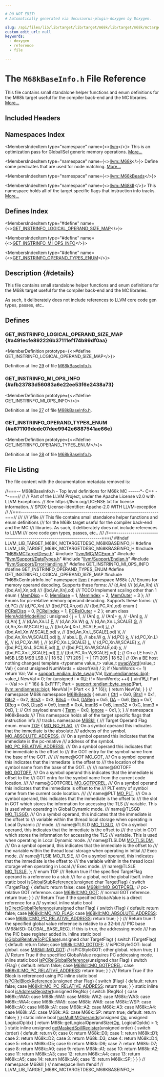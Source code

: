 ```yaml
---

# DO NOT EDIT!
# Automatically generated via docusaurus-plugin-doxygen by Doxygen.

slug: /api/files/lib/lib/target/lib/target/m68k/lib/target/m68k/mctargetdesc/m68kbaseinfo-h
custom_edit_url: null
keywords:
  - doxygen
  - reference
  - file

---
```





# The `M68kBaseInfo.h` File Reference

<DoxygenPage pluginConfig={pluginConfig}>

This file contains small standalone helper functions and enum definitions for the M68k target useful for the compiler back-end and the MC libraries. <a href="#details">More...</a>

## Included Headers

<IncludesList>
<IncludesListItem
  filePath="M68kMCTargetDesc.h"
  permalink="/docs/api/files/lib/lib/target/lib/target/m68k/lib/target/m68k/mctargetdesc/m68kmctargetdesc-h"
  isLocal="true" />
<IncludesListItem
  filePath="llvm/MC/MCExpr.h"
  permalink="/docs/api/files/include/include/llvm/include/llvm/mc/mcexpr-h"
  isLocal="true" />
<IncludesListItem
  filePath="llvm/Support/DataTypes.h"
  permalink="/docs/api/files/include/include/llvm/include/llvm/support/datatypes-h"
  isLocal="true" />
<IncludesListItem
  filePath="llvm/Support/Endian.h"
  permalink="/docs/api/files/include/include/llvm/include/llvm/support/endian-h"
  isLocal="true" />
<IncludesListItem
  filePath="llvm/Support/ErrorHandling.h"
  permalink="/docs/api/files/include/include/llvm/include/llvm/support/errorhandling-h"
  isLocal="true" />
<IncludesListItem
  filePath="M68kGenInstrInfo.inc"
  permalink=""
  isLocal="true" />
</IncludesList>

## Namespaces Index

<MembersIndex>

<MembersIndexItem
  type="namespace"
  name={<><a href="/docs/api/namespaces/llvm">llvm</a></>}>
This is an optimization pass for GlobalISel generic memory operations. <a href="/docs/api/namespaces/llvm/#details">More...</a>
</MembersIndexItem>

<MembersIndexItem
  type="namespace"
  name={<><a href="/docs/api/namespaces/llvm/m68k">llvm::M68k</a></>}>
Define some predicates that are used for node matching. <a href="/docs/api/namespaces/llvm/m68k/#details">More...</a>
</MembersIndexItem>

<MembersIndexItem
  type="namespace"
  name={<><a href="/docs/api/namespaces/llvm/m68kbeads">llvm::M68kBeads</a></>}>
</MembersIndexItem>

<MembersIndexItem
  type="namespace"
  name={<><a href="/docs/api/namespaces/llvm/m68kii">llvm::M68kII</a></>}>
This namespace holds all of the target specific flags that instruction info tracks. <a href="/docs/api/namespaces/llvm/m68kii/#details">More...</a>
</MembersIndexItem>

</MembersIndex>

## Defines Index

<MembersIndex>

<MembersIndexItem
  type="#define"
  name={<><a href="#a491ecfe892226b37111ef174b99df0aa">GET&#95;INSTRINFO&#95;LOGICAL&#95;OPERAND&#95;SIZE&#95;MAP</a></>}>
</MembersIndexItem>

<MembersIndexItem
  type="#define"
  name={<><a href="#afb23783d56083a6e22ee53f6e2438a73">GET&#95;INSTRINFO&#95;MI&#95;OPS&#95;INFO</a></>}>
</MembersIndexItem>

<MembersIndexItem
  type="#define"
  name={<><a href="#a671109dcdc07dee9942e6887541ae66e">GET&#95;INSTRINFO&#95;OPERAND&#95;TYPES&#95;ENUM</a></>}>
</MembersIndexItem>

</MembersIndex>

## Description {#details}

This file contains small standalone helper functions and enum definitions for the M68k target useful for the compiler back-end and the MC libraries.

As such, it deliberately does not include references to LLVM core code gen types, passes, etc..

<SectionDefinition>

## Defines

### GET&#95;INSTRINFO&#95;LOGICAL&#95;OPERAND&#95;SIZE&#95;MAP {#a491ecfe892226b37111ef174b99df0aa}

<MemberDefinition
  prototype={<>#define GET&#95;INSTRINFO&#95;LOGICAL&#95;OPERAND&#95;SIZE&#95;MAP</>}>

Definition at line <a href="#l00029">29</a> of file <a href="/docs/api/files/lib/lib/target/lib/target/m68k/lib/target/m68k/mctargetdesc/m68kbaseinfo-h">M68kBaseInfo.h</a>.
</MemberDefinition>

### GET&#95;INSTRINFO&#95;MI&#95;OPS&#95;INFO {#afb23783d56083a6e22ee53f6e2438a73}

<MemberDefinition
  prototype={<>#define GET&#95;INSTRINFO&#95;MI&#95;OPS&#95;INFO</>}>

Definition at line <a href="#l00027">27</a> of file <a href="/docs/api/files/lib/lib/target/lib/target/m68k/lib/target/m68k/mctargetdesc/m68kbaseinfo-h">M68kBaseInfo.h</a>.
</MemberDefinition>

### GET&#95;INSTRINFO&#95;OPERAND&#95;TYPES&#95;ENUM {#a671109dcdc07dee9942e6887541ae66e}

<MemberDefinition
  prototype={<>#define GET&#95;INSTRINFO&#95;OPERAND&#95;TYPES&#95;ENUM</>}>

Definition at line <a href="#l00028">28</a> of file <a href="/docs/api/files/lib/lib/target/lib/target/m68k/lib/target/m68k/mctargetdesc/m68kbaseinfo-h">M68kBaseInfo.h</a>.
</MemberDefinition>

</SectionDefinition>

## File Listing

The file content with the documentation metadata removed is:

<ProgramListing>

<Link id="l00001" /><CodeLine lineNumber="1"><Highlight kind="comment">//===-- M68kBaseInfo.h - Top level definitions for M68k MC ------&#42;- C++ -&#42;-===//</Highlight><Highlight kind="normal"></Highlight></CodeLine>
<Link id="l00002" /><CodeLine lineNumber="2"><Highlight kind="normal"></Highlight><Highlight kind="comment">//</Highlight><Highlight kind="normal"></Highlight></CodeLine>
<Link id="l00003" /><CodeLine lineNumber="3"><Highlight kind="normal"></Highlight><Highlight kind="comment">// Part of the LLVM Project, under the Apache License v2.0 with LLVM Exceptions.</Highlight><Highlight kind="normal"></Highlight></CodeLine>
<Link id="l00004" /><CodeLine lineNumber="4"><Highlight kind="normal"></Highlight><Highlight kind="comment">// See https://llvm.org/LICENSE.txt for license information.</Highlight><Highlight kind="normal"></Highlight></CodeLine>
<Link id="l00005" /><CodeLine lineNumber="5"><Highlight kind="normal"></Highlight><Highlight kind="comment">// SPDX-License-Identifier: Apache-2.0 WITH LLVM-exception</Highlight><Highlight kind="normal"></Highlight></CodeLine>
<Link id="l00006" /><CodeLine lineNumber="6"><Highlight kind="normal"></Highlight><Highlight kind="comment">//</Highlight><Highlight kind="normal"></Highlight></CodeLine>
<Link id="l00007" /><CodeLine lineNumber="7"><Highlight kind="normal"></Highlight><Highlight kind="comment">//===----------------------------------------------------------------------===//</Highlight><Highlight kind="comment"></Highlight></CodeLine>
<Link id="l00008" /><CodeLine lineNumber="8"><Highlight kind="comment">///</Highlight></CodeLine>
<Link id="l00009" /><CodeLine lineNumber="9"><Highlight kind="comment">/// \\file</Highlight></CodeLine>
<Link id="l00010" /><CodeLine lineNumber="10"><Highlight kind="comment">/// This file contains small standalone helper functions and enum definitions</Highlight></CodeLine>
<Link id="l00011" /><CodeLine lineNumber="11"><Highlight kind="comment">/// for the M68k target useful for the compiler back-end and the MC</Highlight></CodeLine>
<Link id="l00012" /><CodeLine lineNumber="12"><Highlight kind="comment">/// libraries.  As such, it deliberately does not include references to LLVM</Highlight></CodeLine>
<Link id="l00013" /><CodeLine lineNumber="13"><Highlight kind="comment">/// core code gen types, passes, etc..</Highlight></CodeLine>
<Link id="l00014" /><CodeLine lineNumber="14"><Highlight kind="comment">///</Highlight><Highlight kind="normal"></Highlight></CodeLine>
<Link id="l00015" /><CodeLine lineNumber="15"><Highlight kind="normal"></Highlight><Highlight kind="comment">//===----------------------------------------------------------------------===//</Highlight><Highlight kind="normal"></Highlight></CodeLine>
<Link id="l00016" /><CodeLine lineNumber="16"><Highlight kind="normal"></Highlight></CodeLine>
<Link id="l00017" /><CodeLine lineNumber="17"><Highlight kind="normal"></Highlight><Highlight kind="preprocessor">#ifndef LLVM&#95;LIB&#95;TARGET&#95;M68K&#95;MCTARGETDESC&#95;M68KBASEINFO&#95;H</Highlight><Highlight kind="normal"></Highlight></CodeLine>
<Link id="l00018" /><CodeLine lineNumber="18"><Highlight kind="normal"></Highlight><Highlight kind="preprocessor">#define LLVM&#95;LIB&#95;TARGET&#95;M68K&#95;MCTARGETDESC&#95;M68KBASEINFO&#95;H</Highlight><Highlight kind="normal"></Highlight></CodeLine>
<Link id="l00019" /><CodeLine lineNumber="19"><Highlight kind="normal"></Highlight></CodeLine>
<Link id="l00020" /><CodeLine lineNumber="20"><Highlight kind="normal"></Highlight><Highlight kind="preprocessor">#include &quot;<a href="/docs/api/files/lib/lib/target/lib/target/m68k/lib/target/m68k/mctargetdesc/m68kmctargetdesc-h">M68kMCTargetDesc.h</a>&quot;</Highlight><Highlight kind="normal"></Highlight></CodeLine>
<Link id="l00021" /><CodeLine lineNumber="21"><Highlight kind="normal"></Highlight></CodeLine>
<Link id="l00022" /><CodeLine lineNumber="22"><Highlight kind="normal"></Highlight><Highlight kind="preprocessor">#include &quot;<a href="/docs/api/files/include/include/llvm/include/llvm/mc/mcexpr-h">llvm/MC/MCExpr.h</a>&quot;</Highlight><Highlight kind="normal"></Highlight></CodeLine>
<Link id="l00023" /><CodeLine lineNumber="23"><Highlight kind="normal"></Highlight><Highlight kind="preprocessor">#include &quot;<a href="/docs/api/files/include/include/llvm/include/llvm/support/datatypes-h">llvm/Support/DataTypes.h</a>&quot;</Highlight><Highlight kind="normal"></Highlight></CodeLine>
<Link id="l00024" /><CodeLine lineNumber="24"><Highlight kind="normal"></Highlight><Highlight kind="preprocessor">#include &quot;<a href="/docs/api/files/include/include/llvm/include/llvm/support/endian-h">llvm/Support/Endian.h</a>&quot;</Highlight><Highlight kind="normal"></Highlight></CodeLine>
<Link id="l00025" /><CodeLine lineNumber="25"><Highlight kind="normal"></Highlight><Highlight kind="preprocessor">#include &quot;<a href="/docs/api/files/include/include/llvm/include/llvm/support/errorhandling-h">llvm/Support/ErrorHandling.h</a>&quot;</Highlight><Highlight kind="normal"></Highlight></CodeLine>
<Link id="l00026" /><CodeLine lineNumber="26"><Highlight kind="normal"></Highlight></CodeLine>
<Link id="l00027" /><CodeLine lineNumber="27" lineLink="#afb23783d56083a6e22ee53f6e2438a73"><Highlight kind="normal"></Highlight><Highlight kind="preprocessor">#define GET&#95;INSTRINFO&#95;MI&#95;OPS&#95;INFO</Highlight><Highlight kind="normal"></Highlight></CodeLine>
<Link id="l00028" /><CodeLine lineNumber="28" lineLink="#a671109dcdc07dee9942e6887541ae66e"><Highlight kind="normal"></Highlight><Highlight kind="preprocessor">#define GET&#95;INSTRINFO&#95;OPERAND&#95;TYPES&#95;ENUM</Highlight><Highlight kind="normal"></Highlight></CodeLine>
<Link id="l00029" /><CodeLine lineNumber="29" lineLink="#a491ecfe892226b37111ef174b99df0aa"><Highlight kind="normal"></Highlight><Highlight kind="preprocessor">#define GET&#95;INSTRINFO&#95;LOGICAL&#95;OPERAND&#95;SIZE&#95;MAP</Highlight><Highlight kind="normal"></Highlight></CodeLine>
<Link id="l00030" /><CodeLine lineNumber="30"><Highlight kind="normal"></Highlight><Highlight kind="preprocessor">#include &quot;M68kGenInstrInfo.inc&quot;</Highlight><Highlight kind="normal"></Highlight></CodeLine>
<Link id="l00031" /><CodeLine lineNumber="31"><Highlight kind="normal"></Highlight></CodeLine>
<Link id="l00032" /><CodeLine lineNumber="32"><Highlight kind="normal"></Highlight><Highlight kind="keyword">namespace </Highlight><Highlight kind="normal"><a href="/docs/api/namespaces/llvm">llvm</a> &#123;</Highlight></CodeLine>
<Link id="l00033" /><CodeLine lineNumber="33"><Highlight kind="normal"></Highlight></CodeLine>
<Link id="l00034" /><CodeLine lineNumber="34"><Highlight kind="normal"></Highlight><Highlight kind="keyword">namespace </Highlight><Highlight kind="normal">M68k &#123;</Highlight></CodeLine>
<Link id="l00035" /><CodeLine lineNumber="35"><Highlight kind="normal"></Highlight><Highlight kind="comment"></Highlight></CodeLine>
<Link id="l00036" /><CodeLine lineNumber="36"><Highlight kind="comment">/// Enums for memory operand decoding. Supports these forms:</Highlight></CodeLine>
<Link id="l00037" /><CodeLine lineNumber="37"><Highlight kind="comment">/// (d,An)</Highlight></CodeLine>
<Link id="l00038" /><CodeLine lineNumber="38"><Highlight kind="comment">/// (d,An,Xn)</Highlight></CodeLine>
<Link id="l00039" /><CodeLine lineNumber="39"><Highlight kind="comment">/// (&#91;bd,An&#93;,Xn,od)</Highlight></CodeLine>
<Link id="l00040" /><CodeLine lineNumber="40"><Highlight kind="comment">/// (&#91;bd,An,Xn&#93;,od)</Highlight></CodeLine>
<Link id="l00041" /><CodeLine lineNumber="41"><Highlight kind="comment">/// TODO Implement scaling other than 1</Highlight><Highlight kind="normal"></Highlight></CodeLine>
<Link id="l00042" /><CodeLine lineNumber="42" lineLink="/docs/api/namespaces/llvm/m68k/#a933a536b74f1c683af9f84c569a2e3fca3e55dd799da63f32bf9732dbd86efc43"><Highlight kind="normal"></Highlight><Highlight kind="keyword">enum</Highlight><Highlight kind="normal"> &#123; <a href="/docs/api/namespaces/llvm/m68k/#a933a536b74f1c683af9f84c569a2e3fcac4f6de6ded1c2d772d1235a33c9e4c3b">MemDisp</a> = 0, <a href="/docs/api/namespaces/llvm/m68k/#a933a536b74f1c683af9f84c569a2e3fca3e55dd799da63f32bf9732dbd86efc43">MemBase</a> = 1, <a href="/docs/api/namespaces/llvm/m68k/#a933a536b74f1c683af9f84c569a2e3fca89e86d272e21382d1d2112c60068ad77">MemIndex</a> = 2, <a href="/docs/api/namespaces/llvm/m68k/#a933a536b74f1c683af9f84c569a2e3fcaeef8674ed144759b86a1cf39284e7c28">MemOuter</a> = 3 &#125;;</Highlight></CodeLine>
<Link id="l00043" /><CodeLine lineNumber="43"><Highlight kind="normal"></Highlight><Highlight kind="comment"></Highlight></CodeLine>
<Link id="l00044" /><CodeLine lineNumber="44"><Highlight kind="comment">/// Enums for pc-relative memory operand decoding. Supports these forms:</Highlight></CodeLine>
<Link id="l00045" /><CodeLine lineNumber="45"><Highlight kind="comment">/// (d,PC)</Highlight></CodeLine>
<Link id="l00046" /><CodeLine lineNumber="46"><Highlight kind="comment">/// (d,PC,Xn)</Highlight></CodeLine>
<Link id="l00047" /><CodeLine lineNumber="47"><Highlight kind="comment">/// (&#91;bd,PC&#93;,Xn,od)</Highlight></CodeLine>
<Link id="l00048" /><CodeLine lineNumber="48"><Highlight kind="comment">/// (&#91;bd,PC,Xn&#93;,od)</Highlight><Highlight kind="normal"></Highlight></CodeLine>
<Link id="l00049" /><CodeLine lineNumber="49" lineLink="/docs/api/namespaces/llvm/m68k/#a1c69b08ffa2f216dff7d46a5a38096c8ab6d97de57d8c9b7d91a28a7339da4044"><Highlight kind="normal"></Highlight><Highlight kind="keyword">enum</Highlight><Highlight kind="normal"> &#123; <a href="/docs/api/namespaces/llvm/m68k/#a1c69b08ffa2f216dff7d46a5a38096c8ab6d97de57d8c9b7d91a28a7339da4044">PCRelDisp</a> = 0, <a href="/docs/api/namespaces/llvm/m68k/#a1c69b08ffa2f216dff7d46a5a38096c8a803ed9fcd752b973d50b7187b2991149">PCRelIndex</a> = 1, <a href="/docs/api/namespaces/llvm/m68k/#a1c69b08ffa2f216dff7d46a5a38096c8ae21e202d891e60166635bbed263de9bc">PCRelOuter</a> = 2 &#125;;</Highlight></CodeLine>
<Link id="l00050" /><CodeLine lineNumber="50"><Highlight kind="normal"></Highlight></CodeLine>
<Link id="l00051" /><CodeLine lineNumber="51" lineLink="/docs/api/namespaces/llvm/m68k/#ab3a288f2953d8eca3e363959fc2cf38e"><Highlight kind="normal"></Highlight><Highlight kind="keyword">enum class</Highlight><Highlight kind="normal"> <a href="/docs/api/namespaces/llvm/m68k/#ab3a288f2953d8eca3e363959fc2cf38e">MemAddrModeKind</a> : </Highlight><Highlight kind="keywordtype">unsigned</Highlight><Highlight kind="normal"> &#123;</Highlight></CodeLine>
<Link id="l00052" /><CodeLine lineNumber="52" lineLink="/docs/api/namespaces/llvm/m68k/#ab3a288f2953d8eca3e363959fc2cf38ea363b122c528f54df4a0446b6bab05515"><Highlight kind="normal">  <a href="/docs/api/namespaces/llvm/m68k/#ab3a288f2953d8eca3e363959fc2cf38ea363b122c528f54df4a0446b6bab05515">j</a> = 1, </Highlight><Highlight kind="comment">// (An)</Highlight><Highlight kind="normal"></Highlight></CodeLine>
<Link id="l00053" /><CodeLine lineNumber="53" lineLink="/docs/api/namespaces/llvm/m68k/#ab3a288f2953d8eca3e363959fc2cf38ead95679752134a2d9eb61dbd7b91c4bcc"><Highlight kind="normal">  <a href="/docs/api/namespaces/llvm/m68k/#ab3a288f2953d8eca3e363959fc2cf38ead95679752134a2d9eb61dbd7b91c4bcc">o</a>,     </Highlight><Highlight kind="comment">// (An)+</Highlight><Highlight kind="normal"></Highlight></CodeLine>
<Link id="l00054" /><CodeLine lineNumber="54" lineLink="/docs/api/namespaces/llvm/m68k/#ab3a288f2953d8eca3e363959fc2cf38eae1671797c52e15f763380b45e841ec32"><Highlight kind="normal">  <a href="/docs/api/namespaces/llvm/m68k/#ab3a288f2953d8eca3e363959fc2cf38eae1671797c52e15f763380b45e841ec32">e</a>,     </Highlight><Highlight kind="comment">// -(An)</Highlight><Highlight kind="normal"></Highlight></CodeLine>
<Link id="l00055" /><CodeLine lineNumber="55" lineLink="/docs/api/namespaces/llvm/m68k/#ab3a288f2953d8eca3e363959fc2cf38ea83878c91171338902e0fe0fb97a8c47a"><Highlight kind="normal">  <a href="/docs/api/namespaces/llvm/m68k/#ab3a288f2953d8eca3e363959fc2cf38ea83878c91171338902e0fe0fb97a8c47a">p</a>,     </Highlight><Highlight kind="comment">// (d,An)</Highlight><Highlight kind="normal"></Highlight></CodeLine>
<Link id="l00056" /><CodeLine lineNumber="56" lineLink="/docs/api/namespaces/llvm/m68k/#ab3a288f2953d8eca3e363959fc2cf38ea8fa14cdd754f91cc6554c9e71929cce7"><Highlight kind="normal">  <a href="/docs/api/namespaces/llvm/m68k/#ab3a288f2953d8eca3e363959fc2cf38ea8fa14cdd754f91cc6554c9e71929cce7">f</a>,     </Highlight><Highlight kind="comment">// (d,An,Xn.L)</Highlight><Highlight kind="normal"></Highlight></CodeLine>
<Link id="l00057" /><CodeLine lineNumber="57" lineLink="/docs/api/namespaces/llvm/m68k/#ab3a288f2953d8eca3e363959fc2cf38ea800618943025315f869e4e1f09471012"><Highlight kind="normal">  <a href="/docs/api/namespaces/llvm/m68k/#ab3a288f2953d8eca3e363959fc2cf38ea800618943025315f869e4e1f09471012">F</a>,     </Highlight><Highlight kind="comment">// (d,An,Xn.W)</Highlight><Highlight kind="normal"></Highlight></CodeLine>
<Link id="l00058" /><CodeLine lineNumber="58" lineLink="/docs/api/namespaces/llvm/m68k/#ab3a288f2953d8eca3e363959fc2cf38eab2f5ff47436671b6e533d8dc3614845d"><Highlight kind="normal">  <a href="/docs/api/namespaces/llvm/m68k/#ab3a288f2953d8eca3e363959fc2cf38eab2f5ff47436671b6e533d8dc3614845d">g</a>,     </Highlight><Highlight kind="comment">// (d,An,Xn.L,SCALE)</Highlight><Highlight kind="normal"></Highlight></CodeLine>
<Link id="l00059" /><CodeLine lineNumber="59" lineLink="/docs/api/namespaces/llvm/m68k/#ab3a288f2953d8eca3e363959fc2cf38eadfcf28d0734569a6a693bc8194de62bf"><Highlight kind="normal">  <a href="/docs/api/namespaces/llvm/m68k/#ab3a288f2953d8eca3e363959fc2cf38eadfcf28d0734569a6a693bc8194de62bf">G</a>,     </Highlight><Highlight kind="comment">// (d,An,Xn.W,SCALE)</Highlight><Highlight kind="normal"></Highlight></CodeLine>
<Link id="l00060" /><CodeLine lineNumber="60" lineLink="/docs/api/namespaces/llvm/m68k/#ab3a288f2953d8eca3e363959fc2cf38ea7b774effe4a349c6dd82ad4f4f21d34c"><Highlight kind="normal">  <a href="/docs/api/namespaces/llvm/m68k/#ab3a288f2953d8eca3e363959fc2cf38ea7b774effe4a349c6dd82ad4f4f21d34c">u</a>,     </Highlight><Highlight kind="comment">// (&#91;bd,An&#93;,Xn.L,SCALE,od)</Highlight><Highlight kind="normal"></Highlight></CodeLine>
<Link id="l00061" /><CodeLine lineNumber="61" lineLink="/docs/api/namespaces/llvm/m68k/#ab3a288f2953d8eca3e363959fc2cf38ea4c614360da93c0a041b22e537de151eb"><Highlight kind="normal">  <a href="/docs/api/namespaces/llvm/m68k/#ab3a288f2953d8eca3e363959fc2cf38ea4c614360da93c0a041b22e537de151eb">U</a>,     </Highlight><Highlight kind="comment">// (&#91;bd,An&#93;,Xn.W,SCALE,od)</Highlight><Highlight kind="normal"></Highlight></CodeLine>
<Link id="l00062" /><CodeLine lineNumber="62" lineLink="/docs/api/namespaces/llvm/m68k/#ab3a288f2953d8eca3e363959fc2cf38ea9e3669d19b675bd57058fd4664205d2a"><Highlight kind="normal">  <a href="/docs/api/namespaces/llvm/m68k/#ab3a288f2953d8eca3e363959fc2cf38ea9e3669d19b675bd57058fd4664205d2a">v</a>,     </Highlight><Highlight kind="comment">// (&#91;bd,An,Xn.L,SCALE&#93;,od)</Highlight><Highlight kind="normal"></Highlight></CodeLine>
<Link id="l00063" /><CodeLine lineNumber="63" lineLink="/docs/api/namespaces/llvm/m68k/#ab3a288f2953d8eca3e363959fc2cf38ea5206560a306a2e085a437fd258eb57ce"><Highlight kind="normal">  <a href="/docs/api/namespaces/llvm/m68k/#ab3a288f2953d8eca3e363959fc2cf38ea5206560a306a2e085a437fd258eb57ce">V</a>,     </Highlight><Highlight kind="comment">// (&#91;bd,An,Xn.W,SCALE&#93;,od)</Highlight><Highlight kind="normal"></Highlight></CodeLine>
<Link id="l00064" /><CodeLine lineNumber="64" lineLink="/docs/api/namespaces/llvm/m68k/#ab3a288f2953d8eca3e363959fc2cf38ea92eb5ffee6ae2fec3ad71c777531578f"><Highlight kind="normal">  <a href="/docs/api/namespaces/llvm/m68k/#ab3a288f2953d8eca3e363959fc2cf38ea92eb5ffee6ae2fec3ad71c777531578f">b</a>,     </Highlight><Highlight kind="comment">// abs.L</Highlight><Highlight kind="normal"></Highlight></CodeLine>
<Link id="l00065" /><CodeLine lineNumber="65" lineLink="/docs/api/namespaces/llvm/m68k/#ab3a288f2953d8eca3e363959fc2cf38ea9d5ed678fe57bcca610140957afab571"><Highlight kind="normal">  <a href="/docs/api/namespaces/llvm/m68k/#ab3a288f2953d8eca3e363959fc2cf38ea9d5ed678fe57bcca610140957afab571">B</a>,     </Highlight><Highlight kind="comment">// abs.W</Highlight><Highlight kind="normal"></Highlight></CodeLine>
<Link id="l00066" /><CodeLine lineNumber="66" lineLink="/docs/api/namespaces/llvm/m68k/#ab3a288f2953d8eca3e363959fc2cf38ea7694f4a66316e53c8cdd9d9954bd611d"><Highlight kind="normal">  <a href="/docs/api/namespaces/llvm/m68k/#ab3a288f2953d8eca3e363959fc2cf38ea7694f4a66316e53c8cdd9d9954bd611d">q</a>,     </Highlight><Highlight kind="comment">// (d,PC)</Highlight><Highlight kind="normal"></Highlight></CodeLine>
<Link id="l00067" /><CodeLine lineNumber="67" lineLink="/docs/api/namespaces/llvm/m68k/#ab3a288f2953d8eca3e363959fc2cf38ea8ce4b16b22b58894aa86c421e8759df3"><Highlight kind="normal">  <a href="/docs/api/namespaces/llvm/m68k/#ab3a288f2953d8eca3e363959fc2cf38ea8ce4b16b22b58894aa86c421e8759df3">k</a>,     </Highlight><Highlight kind="comment">// (d,PC,Xn.L)</Highlight><Highlight kind="normal"></Highlight></CodeLine>
<Link id="l00068" /><CodeLine lineNumber="68" lineLink="/docs/api/namespaces/llvm/m68k/#ab3a288f2953d8eca3e363959fc2cf38eaa5f3c6a11b03839d46af9fb43c97c188"><Highlight kind="normal">  <a href="/docs/api/namespaces/llvm/m68k/#ab3a288f2953d8eca3e363959fc2cf38eaa5f3c6a11b03839d46af9fb43c97c188">K</a>,     </Highlight><Highlight kind="comment">// (d,PC,Xn.W)</Highlight><Highlight kind="normal"></Highlight></CodeLine>
<Link id="l00069" /><CodeLine lineNumber="69" lineLink="/docs/api/namespaces/llvm/m68k/#ab3a288f2953d8eca3e363959fc2cf38ea2db95e8e1a9267b7a1188556b2013b33"><Highlight kind="normal">  <a href="/docs/api/namespaces/llvm/m68k/#ab3a288f2953d8eca3e363959fc2cf38ea2db95e8e1a9267b7a1188556b2013b33">l</a>,     </Highlight><Highlight kind="comment">// (d,PC,Xn.L,SCALE)</Highlight><Highlight kind="normal"></Highlight></CodeLine>
<Link id="l00070" /><CodeLine lineNumber="70" lineLink="/docs/api/namespaces/llvm/m68k/#ab3a288f2953d8eca3e363959fc2cf38ead20caec3b48a1eef164cb4ca81ba2587"><Highlight kind="normal">  <a href="/docs/api/namespaces/llvm/m68k/#ab3a288f2953d8eca3e363959fc2cf38ead20caec3b48a1eef164cb4ca81ba2587">L</a>,     </Highlight><Highlight kind="comment">// (d,PC,Xn.W,SCALE)</Highlight><Highlight kind="normal"></Highlight></CodeLine>
<Link id="l00071" /><CodeLine lineNumber="71" lineLink="/docs/api/namespaces/llvm/m68k/#ab3a288f2953d8eca3e363959fc2cf38ea9dd4e461268c8034f5c8564e155c67a6"><Highlight kind="normal">  <a href="/docs/api/namespaces/llvm/m68k/#ab3a288f2953d8eca3e363959fc2cf38ea9dd4e461268c8034f5c8564e155c67a6">x</a>,     </Highlight><Highlight kind="comment">// (&#91;bd,PC&#93;,Xn.L,SCALE,od)</Highlight><Highlight kind="normal"></Highlight></CodeLine>
<Link id="l00072" /><CodeLine lineNumber="72" lineLink="/docs/api/namespaces/llvm/m68k/#ab3a288f2953d8eca3e363959fc2cf38ea02129bb861061d1a052c592e2dc6b383"><Highlight kind="normal">  <a href="/docs/api/namespaces/llvm/m68k/#ab3a288f2953d8eca3e363959fc2cf38ea02129bb861061d1a052c592e2dc6b383">X</a>,     </Highlight><Highlight kind="comment">// (&#91;bd,PC&#93;,Xn.W,SCALE,od)</Highlight><Highlight kind="normal"></Highlight></CodeLine>
<Link id="l00073" /><CodeLine lineNumber="73" lineLink="/docs/api/namespaces/llvm/m68k/#ab3a288f2953d8eca3e363959fc2cf38ea415290769594460e2e485922904f345d"><Highlight kind="normal">  <a href="/docs/api/namespaces/llvm/m68k/#ab3a288f2953d8eca3e363959fc2cf38ea415290769594460e2e485922904f345d">y</a>,     </Highlight><Highlight kind="comment">// (&#91;bd,PC,Xn.L,SCALE&#93;,od)</Highlight><Highlight kind="normal"></Highlight></CodeLine>
<Link id="l00074" /><CodeLine lineNumber="74" lineLink="/docs/api/namespaces/llvm/m68k/#ab3a288f2953d8eca3e363959fc2cf38ea57cec4137b614c87cb4e24a3d003a3e0"><Highlight kind="normal">  <a href="/docs/api/namespaces/llvm/m68k/#ab3a288f2953d8eca3e363959fc2cf38ea57cec4137b614c87cb4e24a3d003a3e0">Y</a>      </Highlight><Highlight kind="comment">// (&#91;bd,PC,Xn.W,SCALE&#93;,od)</Highlight><Highlight kind="normal"></Highlight></CodeLine>
<Link id="l00075" /><CodeLine lineNumber="75"><Highlight kind="normal">&#125;;</Highlight></CodeLine>
<Link id="l00076" /><CodeLine lineNumber="76"><Highlight kind="normal"></Highlight></CodeLine>
<Link id="l00077" /><CodeLine lineNumber="77"><Highlight kind="normal"></Highlight><Highlight kind="comment">// On a LE host:</Highlight><Highlight kind="normal"></Highlight></CodeLine>
<Link id="l00078" /><CodeLine lineNumber="78"><Highlight kind="normal"></Highlight><Highlight kind="comment">// MSB                   LSB    MSB                   LSB</Highlight><Highlight kind="normal"></Highlight></CodeLine>
<Link id="l00079" /><CodeLine lineNumber="79"><Highlight kind="normal"></Highlight><Highlight kind="comment">// | 18 52 | 171 205 | -&gt; | 171 205 | 18 52 |</Highlight><Highlight kind="normal"></Highlight></CodeLine>
<Link id="l00080" /><CodeLine lineNumber="80"><Highlight kind="normal"></Highlight><Highlight kind="comment">// (On a BE host nothing changes)</Highlight><Highlight kind="normal"></Highlight></CodeLine>
<Link id="l00081" /><CodeLine lineNumber="81" lineLink="/docs/api/namespaces/llvm/m68k/#aa0afd3ff35e9b67d4c567f6ec5ba2a3e"><Highlight kind="normal"></Highlight><Highlight kind="keyword">template</Highlight><Highlight kind="normal"> &lt;</Highlight><Highlight kind="keyword">typename</Highlight><Highlight kind="normal"> value&#95;t&gt; value&#95;t <a href="/docs/api/namespaces/llvm/m68k/#aa0afd3ff35e9b67d4c567f6ec5ba2a3e">swapWord</a>(value&#95;t Val) &#123;</Highlight></CodeLine>
<Link id="l00082" /><CodeLine lineNumber="82"><Highlight kind="normal">  </Highlight><Highlight kind="keyword">const</Highlight><Highlight kind="normal"> </Highlight><Highlight kind="keywordtype">unsigned</Highlight><Highlight kind="normal"> NumWords = </Highlight><Highlight kind="keyword">sizeof</Highlight><Highlight kind="normal">(Val) / 2;</Highlight></CodeLine>
<Link id="l00083" /><CodeLine lineNumber="83"><Highlight kind="normal">  </Highlight><Highlight kind="keywordflow">if</Highlight><Highlight kind="normal"> (NumWords &lt;= 1)</Highlight></CodeLine>
<Link id="l00084" /><CodeLine lineNumber="84"><Highlight kind="normal">    </Highlight><Highlight kind="keywordflow">return</Highlight><Highlight kind="normal"> Val;</Highlight></CodeLine>
<Link id="l00085" /><CodeLine lineNumber="85"><Highlight kind="normal">  Val = <a href="/docs/api/namespaces/llvm/support/endian/#a108ca68c609b3e8c00918a68d26905fa">support::endian::byte&#95;swap</a>(Val, <a href="/docs/api/namespaces/llvm/#ae1e26e57357947b25e392fd18ab000dbad861877da56b8b4ceb35c8cbfdf65bb4">llvm::endianness::big</a>);</Highlight></CodeLine>
<Link id="l00086" /><CodeLine lineNumber="86"><Highlight kind="normal">  value&#95;t NewVal = 0;</Highlight></CodeLine>
<Link id="l00087" /><CodeLine lineNumber="87"><Highlight kind="normal">  </Highlight><Highlight kind="keywordflow">for</Highlight><Highlight kind="normal"> (</Highlight><Highlight kind="keywordtype">unsigned</Highlight><Highlight kind="normal"> i = 0<a href="/docs/api/namespaces/llvm/m68k/#ab3a288f2953d8eca3e363959fc2cf38ea4c614360da93c0a041b22e537de151eb">U</a>; i != NumWords; ++i) &#123;</Highlight></CodeLine>
<Link id="l00088" /><CodeLine lineNumber="88"><Highlight kind="normal">    uint16&#95;t Part = (Val &gt;&gt; (i &#42; 16)) &amp; 0xFFFF;</Highlight></CodeLine>
<Link id="l00089" /><CodeLine lineNumber="89"><Highlight kind="normal">    Part = <a href="/docs/api/namespaces/llvm/support/endian/#a108ca68c609b3e8c00918a68d26905fa">support::endian::byte&#95;swap</a>(Part, <a href="/docs/api/namespaces/llvm/#ae1e26e57357947b25e392fd18ab000dbad861877da56b8b4ceb35c8cbfdf65bb4">llvm::endianness::big</a>);</Highlight></CodeLine>
<Link id="l00090" /><CodeLine lineNumber="90"><Highlight kind="normal">    NewVal |= (Part &lt;&lt; (i &#42; 16));</Highlight></CodeLine>
<Link id="l00091" /><CodeLine lineNumber="91"><Highlight kind="normal">  &#125;</Highlight></CodeLine>
<Link id="l00092" /><CodeLine lineNumber="92"><Highlight kind="normal">  </Highlight><Highlight kind="keywordflow">return</Highlight><Highlight kind="normal"> NewVal;</Highlight></CodeLine>
<Link id="l00093" /><CodeLine lineNumber="93"><Highlight kind="normal">&#125;</Highlight></CodeLine>
<Link id="l00094" /><CodeLine lineNumber="94"><Highlight kind="normal">&#125; </Highlight><Highlight kind="comment">// namespace M68k</Highlight><Highlight kind="normal"></Highlight></CodeLine>
<Link id="l00095" /><CodeLine lineNumber="95"><Highlight kind="normal"></Highlight></CodeLine>
<Link id="l00096" /><CodeLine lineNumber="96" lineLink="/docs/api/namespaces/llvm/m68kbeads"><Highlight kind="normal"></Highlight><Highlight kind="keyword">namespace </Highlight><Highlight kind="normal"><a href="/docs/api/namespaces/llvm/m68kbeads">M68kBeads</a> &#123;</Highlight></CodeLine>
<Link id="l00097" /><CodeLine lineNumber="97"><Highlight kind="normal"></Highlight><Highlight kind="keyword">enum</Highlight><Highlight kind="normal"> &#123;</Highlight></CodeLine>
<Link id="l00098" /><CodeLine lineNumber="98" lineLink="/docs/api/namespaces/llvm/m68kbeads/#aeb3c64db33b1c869723ef3f5d9b38682ac3bdf43304fadd938348434c47806b2d"><Highlight kind="normal">  <a href="/docs/api/namespaces/llvm/m68kbeads/#aeb3c64db33b1c869723ef3f5d9b38682ac3bdf43304fadd938348434c47806b2d">Ctrl</a> = 0x0,</Highlight></CodeLine>
<Link id="l00099" /><CodeLine lineNumber="99" lineLink="/docs/api/namespaces/llvm/m68kbeads/#aeb3c64db33b1c869723ef3f5d9b38682aa73293dd48a7407b35e8ae542350af63"><Highlight kind="normal">  <a href="/docs/api/namespaces/llvm/m68kbeads/#aeb3c64db33b1c869723ef3f5d9b38682aa73293dd48a7407b35e8ae542350af63">Bits1</a> = 0x1,</Highlight></CodeLine>
<Link id="l00100" /><CodeLine lineNumber="100" lineLink="/docs/api/namespaces/llvm/m68kbeads/#aeb3c64db33b1c869723ef3f5d9b38682ae3570d370c2981e6dbb95c43135f2112"><Highlight kind="normal">  <a href="/docs/api/namespaces/llvm/m68kbeads/#aeb3c64db33b1c869723ef3f5d9b38682ae3570d370c2981e6dbb95c43135f2112">Bits2</a> = 0x2,</Highlight></CodeLine>
<Link id="l00101" /><CodeLine lineNumber="101" lineLink="/docs/api/namespaces/llvm/m68kbeads/#aeb3c64db33b1c869723ef3f5d9b38682acc5b318780404364bceed964de521bfc"><Highlight kind="normal">  <a href="/docs/api/namespaces/llvm/m68kbeads/#aeb3c64db33b1c869723ef3f5d9b38682acc5b318780404364bceed964de521bfc">Bits3</a> = 0x3,</Highlight></CodeLine>
<Link id="l00102" /><CodeLine lineNumber="102" lineLink="/docs/api/namespaces/llvm/m68kbeads/#aeb3c64db33b1c869723ef3f5d9b38682a33feaf0aebd99f9f83ab0caa04c103af"><Highlight kind="normal">  <a href="/docs/api/namespaces/llvm/m68kbeads/#aeb3c64db33b1c869723ef3f5d9b38682a33feaf0aebd99f9f83ab0caa04c103af">Bits4</a> = 0x4,</Highlight></CodeLine>
<Link id="l00103" /><CodeLine lineNumber="103" lineLink="/docs/api/namespaces/llvm/m68kbeads/#aeb3c64db33b1c869723ef3f5d9b38682a73aab2bfd28e92230937f114066917cf"><Highlight kind="normal">  <a href="/docs/api/namespaces/llvm/m68kbeads/#aeb3c64db33b1c869723ef3f5d9b38682a73aab2bfd28e92230937f114066917cf">DAReg</a> = 0x5,</Highlight></CodeLine>
<Link id="l00104" /><CodeLine lineNumber="104" lineLink="/docs/api/namespaces/llvm/m68kbeads/#aeb3c64db33b1c869723ef3f5d9b38682aa98d0c355559e96d77f0eb2adb883db9"><Highlight kind="normal">  <a href="/docs/api/namespaces/llvm/m68kbeads/#aeb3c64db33b1c869723ef3f5d9b38682aa98d0c355559e96d77f0eb2adb883db9">DA</a> = 0x6,</Highlight></CodeLine>
<Link id="l00105" /><CodeLine lineNumber="105" lineLink="/docs/api/namespaces/llvm/m68kbeads/#aeb3c64db33b1c869723ef3f5d9b38682a7d95dbda13caf40f1a618bfa161536e1"><Highlight kind="normal">  <a href="/docs/api/namespaces/llvm/m68kbeads/#aeb3c64db33b1c869723ef3f5d9b38682a7d95dbda13caf40f1a618bfa161536e1">Reg</a> = 0x7,</Highlight></CodeLine>
<Link id="l00106" /><CodeLine lineNumber="106" lineLink="/docs/api/namespaces/llvm/m68kbeads/#aeb3c64db33b1c869723ef3f5d9b38682a3807a879e21ecc99cd6af727029b3a03"><Highlight kind="normal">  <a href="/docs/api/namespaces/llvm/m68kbeads/#aeb3c64db33b1c869723ef3f5d9b38682a3807a879e21ecc99cd6af727029b3a03">DReg</a> = 0x8,</Highlight></CodeLine>
<Link id="l00107" /><CodeLine lineNumber="107" lineLink="/docs/api/namespaces/llvm/m68kbeads/#aeb3c64db33b1c869723ef3f5d9b38682ad2f60ffd3f9970439f23e880784b5332"><Highlight kind="normal">  <a href="/docs/api/namespaces/llvm/m68kbeads/#aeb3c64db33b1c869723ef3f5d9b38682ad2f60ffd3f9970439f23e880784b5332">Disp8</a> = 0x9,</Highlight></CodeLine>
<Link id="l00108" /><CodeLine lineNumber="108" lineLink="/docs/api/namespaces/llvm/m68kbeads/#aeb3c64db33b1c869723ef3f5d9b38682a109a727f9751ad6e9d6de87a695923e6"><Highlight kind="normal">  <a href="/docs/api/namespaces/llvm/m68kbeads/#aeb3c64db33b1c869723ef3f5d9b38682a109a727f9751ad6e9d6de87a695923e6">Imm8</a> = 0xA,</Highlight></CodeLine>
<Link id="l00109" /><CodeLine lineNumber="109" lineLink="/docs/api/namespaces/llvm/m68kbeads/#aeb3c64db33b1c869723ef3f5d9b38682a5a1635c89565ec08e88b922d2a3daa35"><Highlight kind="normal">  <a href="/docs/api/namespaces/llvm/m68kbeads/#aeb3c64db33b1c869723ef3f5d9b38682a5a1635c89565ec08e88b922d2a3daa35">Imm16</a> = 0xB,</Highlight></CodeLine>
<Link id="l00110" /><CodeLine lineNumber="110" lineLink="/docs/api/namespaces/llvm/m68kbeads/#aeb3c64db33b1c869723ef3f5d9b38682a16288691c060401f841866039ad9fe2d"><Highlight kind="normal">  <a href="/docs/api/namespaces/llvm/m68kbeads/#aeb3c64db33b1c869723ef3f5d9b38682a16288691c060401f841866039ad9fe2d">Imm32</a> = 0xC,</Highlight></CodeLine>
<Link id="l00111" /><CodeLine lineNumber="111" lineLink="/docs/api/namespaces/llvm/m68kbeads/#aeb3c64db33b1c869723ef3f5d9b38682af226caa4184931cb0dc85fab091a803f"><Highlight kind="normal">  <a href="/docs/api/namespaces/llvm/m68kbeads/#aeb3c64db33b1c869723ef3f5d9b38682af226caa4184931cb0dc85fab091a803f">Imm3</a> = 0xD,</Highlight></CodeLine>
<Link id="l00112" /><CodeLine lineNumber="112"><Highlight kind="normal">&#125;;</Highlight></CodeLine>
<Link id="l00113" /><CodeLine lineNumber="113"><Highlight kind="normal"></Highlight></CodeLine>
<Link id="l00114" /><CodeLine lineNumber="114"><Highlight kind="normal"></Highlight><Highlight kind="comment">// Ctrl payload</Highlight><Highlight kind="normal"></Highlight></CodeLine>
<Link id="l00115" /><CodeLine lineNumber="115"><Highlight kind="normal"></Highlight><Highlight kind="keyword">enum</Highlight><Highlight kind="normal"> &#123;</Highlight></CodeLine>
<Link id="l00116" /><CodeLine lineNumber="116" lineLink="/docs/api/namespaces/llvm/m68kbeads/#abf9ad6053d17fcef3b68af71aa681944a27d0e059322508a76f918503800ef1bd"><Highlight kind="normal">  <a href="/docs/api/namespaces/llvm/m68kbeads/#abf9ad6053d17fcef3b68af71aa681944a27d0e059322508a76f918503800ef1bd">Term</a> = 0x0,</Highlight></CodeLine>
<Link id="l00117" /><CodeLine lineNumber="117" lineLink="/docs/api/namespaces/llvm/m68kbeads/#abf9ad6053d17fcef3b68af71aa681944ab91bc064d00cd9425de56468bda1d1e3"><Highlight kind="normal">  <a href="/docs/api/namespaces/llvm/m68kbeads/#abf9ad6053d17fcef3b68af71aa681944ab91bc064d00cd9425de56468bda1d1e3">Ignore</a> = 0x1,</Highlight></CodeLine>
<Link id="l00118" /><CodeLine lineNumber="118"><Highlight kind="normal">&#125;;</Highlight></CodeLine>
<Link id="l00119" /><CodeLine lineNumber="119"><Highlight kind="normal">&#125; </Highlight><Highlight kind="comment">// namespace M68kBeads</Highlight><Highlight kind="normal"></Highlight></CodeLine>
<Link id="l00120" /><CodeLine lineNumber="120"><Highlight kind="normal"></Highlight><Highlight kind="comment"></Highlight></CodeLine>
<Link id="l00121" /><CodeLine lineNumber="121"><Highlight kind="comment">/// This namespace holds all of the target specific flags that instruction info</Highlight></CodeLine>
<Link id="l00122" /><CodeLine lineNumber="122"><Highlight kind="comment">/// tracks.</Highlight><Highlight kind="normal"></Highlight></CodeLine>
<Link id="l00123" /><CodeLine lineNumber="123" lineLink="/docs/api/namespaces/llvm/m68kii"><Highlight kind="normal"></Highlight><Highlight kind="keyword">namespace </Highlight><Highlight kind="normal"><a href="/docs/api/namespaces/llvm/m68kii">M68kII</a> &#123;</Highlight><Highlight kind="comment"></Highlight></CodeLine>
<Link id="l00124" /><CodeLine lineNumber="124"><Highlight kind="comment">/// Target Operand Flag enum.</Highlight><Highlight kind="normal"></Highlight></CodeLine>
<Link id="l00125" /><CodeLine lineNumber="125" lineLink="/docs/api/namespaces/llvm/m68kii/#adb1ef011f9833415094dce191a23ad88"><Highlight kind="normal"></Highlight><Highlight kind="keyword">enum</Highlight><Highlight kind="normal"> <a href="/docs/api/namespaces/llvm/m68kii/#adb1ef011f9833415094dce191a23ad88">TOF</a> &#123;</Highlight></CodeLine>
<Link id="l00126" /><CodeLine lineNumber="126"><Highlight kind="normal"></Highlight></CodeLine>
<Link id="l00127" /><CodeLine lineNumber="127" lineLink="/docs/api/namespaces/llvm/m68kii/#adb1ef011f9833415094dce191a23ad88ae40504bd63df1c211500fcd35a29a601"><Highlight kind="normal">  <a href="/docs/api/namespaces/llvm/m68kii/#adb1ef011f9833415094dce191a23ad88ae40504bd63df1c211500fcd35a29a601">MO&#95;NO&#95;FLAG</a>,</Highlight></CodeLine>
<Link id="l00128" /><CodeLine lineNumber="128"><Highlight kind="normal"></Highlight><Highlight kind="comment"></Highlight></CodeLine>
<Link id="l00129" /><CodeLine lineNumber="129"><Highlight kind="comment">  /// On a symbol operand this indicates that the immediate is the absolute</Highlight></CodeLine>
<Link id="l00130" /><CodeLine lineNumber="130"><Highlight kind="comment">  /// address of the symbol.</Highlight><Highlight kind="normal"></Highlight></CodeLine>
<Link id="l00131" /><CodeLine lineNumber="131" lineLink="/docs/api/namespaces/llvm/m68kii/#adb1ef011f9833415094dce191a23ad88a79ada893fa3a7cbe1b2d180bedcf2ba9"><Highlight kind="normal">  <a href="/docs/api/namespaces/llvm/m68kii/#adb1ef011f9833415094dce191a23ad88a79ada893fa3a7cbe1b2d180bedcf2ba9">MO&#95;ABSOLUTE&#95;ADDRESS</a>,</Highlight></CodeLine>
<Link id="l00132" /><CodeLine lineNumber="132"><Highlight kind="normal"></Highlight><Highlight kind="comment"></Highlight></CodeLine>
<Link id="l00133" /><CodeLine lineNumber="133"><Highlight kind="comment">  /// On a symbol operand this indicates that the immediate is the pc-relative</Highlight></CodeLine>
<Link id="l00134" /><CodeLine lineNumber="134"><Highlight kind="comment">  /// address of the symbol.</Highlight><Highlight kind="normal"></Highlight></CodeLine>
<Link id="l00135" /><CodeLine lineNumber="135" lineLink="/docs/api/namespaces/llvm/m68kii/#adb1ef011f9833415094dce191a23ad88a9b5b1d8ef02f8f95a63b78aa46bc9f15"><Highlight kind="normal">  <a href="/docs/api/namespaces/llvm/m68kii/#adb1ef011f9833415094dce191a23ad88a9b5b1d8ef02f8f95a63b78aa46bc9f15">MO&#95;PC&#95;RELATIVE&#95;ADDRESS</a>,</Highlight></CodeLine>
<Link id="l00136" /><CodeLine lineNumber="136"><Highlight kind="normal"></Highlight><Highlight kind="comment"></Highlight></CodeLine>
<Link id="l00137" /><CodeLine lineNumber="137"><Highlight kind="comment">  /// On a symbol operand this indicates that the immediate is the offset to</Highlight></CodeLine>
<Link id="l00138" /><CodeLine lineNumber="138"><Highlight kind="comment">  /// the GOT entry for the symbol name from the base of the GOT.</Highlight></CodeLine>
<Link id="l00139" /><CodeLine lineNumber="139"><Highlight kind="comment">  ///</Highlight></CodeLine>
<Link id="l00140" /><CodeLine lineNumber="140"><Highlight kind="comment">  ///    name@GOT</Highlight><Highlight kind="normal"></Highlight></CodeLine>
<Link id="l00141" /><CodeLine lineNumber="141" lineLink="/docs/api/namespaces/llvm/m68kii/#adb1ef011f9833415094dce191a23ad88a6da451e267e7fa37d09e4f116d7a0f56"><Highlight kind="normal">  <a href="/docs/api/namespaces/llvm/m68kii/#adb1ef011f9833415094dce191a23ad88a6da451e267e7fa37d09e4f116d7a0f56">MO&#95;GOT</a>,</Highlight></CodeLine>
<Link id="l00142" /><CodeLine lineNumber="142"><Highlight kind="normal"></Highlight><Highlight kind="comment"></Highlight></CodeLine>
<Link id="l00143" /><CodeLine lineNumber="143"><Highlight kind="comment">  /// On a symbol operand this indicates that the immediate is the offset to</Highlight></CodeLine>
<Link id="l00144" /><CodeLine lineNumber="144"><Highlight kind="comment">  /// the location of the symbol name from the base of the GOT.</Highlight></CodeLine>
<Link id="l00145" /><CodeLine lineNumber="145"><Highlight kind="comment">  ///</Highlight></CodeLine>
<Link id="l00146" /><CodeLine lineNumber="146"><Highlight kind="comment">  ///    name@GOTOFF</Highlight><Highlight kind="normal"></Highlight></CodeLine>
<Link id="l00147" /><CodeLine lineNumber="147" lineLink="/docs/api/namespaces/llvm/m68kii/#adb1ef011f9833415094dce191a23ad88a14de646b08b938d4b58469a685923fd7"><Highlight kind="normal">  <a href="/docs/api/namespaces/llvm/m68kii/#adb1ef011f9833415094dce191a23ad88a14de646b08b938d4b58469a685923fd7">MO&#95;GOTOFF</a>,</Highlight></CodeLine>
<Link id="l00148" /><CodeLine lineNumber="148"><Highlight kind="normal"></Highlight><Highlight kind="comment"></Highlight></CodeLine>
<Link id="l00149" /><CodeLine lineNumber="149"><Highlight kind="comment">  /// On a symbol operand this indicates that the immediate is offset to the</Highlight></CodeLine>
<Link id="l00150" /><CodeLine lineNumber="150"><Highlight kind="comment">  /// GOT entry for the symbol name from the current code location.</Highlight></CodeLine>
<Link id="l00151" /><CodeLine lineNumber="151"><Highlight kind="comment">  ///</Highlight></CodeLine>
<Link id="l00152" /><CodeLine lineNumber="152"><Highlight kind="comment">  ///    name@GOTPCREL</Highlight><Highlight kind="normal"></Highlight></CodeLine>
<Link id="l00153" /><CodeLine lineNumber="153" lineLink="/docs/api/namespaces/llvm/m68kii/#adb1ef011f9833415094dce191a23ad88a7c9861e5ad1a38ababe5a78c1c0c95f6"><Highlight kind="normal">  <a href="/docs/api/namespaces/llvm/m68kii/#adb1ef011f9833415094dce191a23ad88a7c9861e5ad1a38ababe5a78c1c0c95f6">MO&#95;GOTPCREL</a>,</Highlight></CodeLine>
<Link id="l00154" /><CodeLine lineNumber="154"><Highlight kind="normal"></Highlight><Highlight kind="comment"></Highlight></CodeLine>
<Link id="l00155" /><CodeLine lineNumber="155"><Highlight kind="comment">  /// On a symbol operand this indicates that the immediate is offset to the</Highlight></CodeLine>
<Link id="l00156" /><CodeLine lineNumber="156"><Highlight kind="comment">  /// PLT entry of symbol name from the current code location.</Highlight></CodeLine>
<Link id="l00157" /><CodeLine lineNumber="157"><Highlight kind="comment">  ///</Highlight></CodeLine>
<Link id="l00158" /><CodeLine lineNumber="158"><Highlight kind="comment">  ///    name@PLT</Highlight><Highlight kind="normal"></Highlight></CodeLine>
<Link id="l00159" /><CodeLine lineNumber="159" lineLink="/docs/api/namespaces/llvm/m68kii/#adb1ef011f9833415094dce191a23ad88a57e0e9fc5c5f19541861ef8dd3161679"><Highlight kind="normal">  <a href="/docs/api/namespaces/llvm/m68kii/#adb1ef011f9833415094dce191a23ad88a57e0e9fc5c5f19541861ef8dd3161679">MO&#95;PLT</a>,</Highlight></CodeLine>
<Link id="l00160" /><CodeLine lineNumber="160"><Highlight kind="normal"></Highlight><Highlight kind="comment"></Highlight></CodeLine>
<Link id="l00161" /><CodeLine lineNumber="161"><Highlight kind="comment">  /// On a symbol operand, this indicates that the immediate is the offset to</Highlight></CodeLine>
<Link id="l00162" /><CodeLine lineNumber="162"><Highlight kind="comment">  /// the slot in GOT which stores the information for accessing the TLS</Highlight></CodeLine>
<Link id="l00163" /><CodeLine lineNumber="163"><Highlight kind="comment">  /// variable. This is used when operating in Global Dynamic mode.</Highlight></CodeLine>
<Link id="l00164" /><CodeLine lineNumber="164"><Highlight kind="comment">  ///    name@TLSGD</Highlight><Highlight kind="normal"></Highlight></CodeLine>
<Link id="l00165" /><CodeLine lineNumber="165" lineLink="/docs/api/namespaces/llvm/m68kii/#adb1ef011f9833415094dce191a23ad88a7420be6c99ca50b5c9681bd7c751cbac"><Highlight kind="normal">  <a href="/docs/api/namespaces/llvm/m68kii/#adb1ef011f9833415094dce191a23ad88a7420be6c99ca50b5c9681bd7c751cbac">MO&#95;TLSGD</a>,</Highlight></CodeLine>
<Link id="l00166" /><CodeLine lineNumber="166"><Highlight kind="normal"></Highlight><Highlight kind="comment"></Highlight></CodeLine>
<Link id="l00167" /><CodeLine lineNumber="167"><Highlight kind="comment">  /// On a symbol operand, this indicates that the immediate is the offset to</Highlight></CodeLine>
<Link id="l00168" /><CodeLine lineNumber="168"><Highlight kind="comment">  /// variable within the thread local storage when operating in Local Dynamic</Highlight></CodeLine>
<Link id="l00169" /><CodeLine lineNumber="169"><Highlight kind="comment">  /// mode.</Highlight></CodeLine>
<Link id="l00170" /><CodeLine lineNumber="170"><Highlight kind="comment">  ///    name@TLSLD</Highlight><Highlight kind="normal"></Highlight></CodeLine>
<Link id="l00171" /><CodeLine lineNumber="171" lineLink="/docs/api/namespaces/llvm/m68kii/#adb1ef011f9833415094dce191a23ad88ac50fc42c1821b21c2a8330bc683ea2b7"><Highlight kind="normal">  <a href="/docs/api/namespaces/llvm/m68kii/#adb1ef011f9833415094dce191a23ad88ac50fc42c1821b21c2a8330bc683ea2b7">MO&#95;TLSLD</a>,</Highlight></CodeLine>
<Link id="l00172" /><CodeLine lineNumber="172"><Highlight kind="normal"></Highlight><Highlight kind="comment"></Highlight></CodeLine>
<Link id="l00173" /><CodeLine lineNumber="173"><Highlight kind="comment">  /// On a symbol operand, this indicates that the immediate is the offset to</Highlight></CodeLine>
<Link id="l00174" /><CodeLine lineNumber="174"><Highlight kind="comment">  /// the slot in GOT which stores the information for accessing the TLS</Highlight></CodeLine>
<Link id="l00175" /><CodeLine lineNumber="175"><Highlight kind="comment">  /// variable. This is used when operating in Local Dynamic mode.</Highlight></CodeLine>
<Link id="l00176" /><CodeLine lineNumber="176"><Highlight kind="comment">  ///    name@TLSLDM</Highlight><Highlight kind="normal"></Highlight></CodeLine>
<Link id="l00177" /><CodeLine lineNumber="177" lineLink="/docs/api/namespaces/llvm/m68kii/#adb1ef011f9833415094dce191a23ad88a403784327265ec4dd7136f05d6a3c79a"><Highlight kind="normal">  <a href="/docs/api/namespaces/llvm/m68kii/#adb1ef011f9833415094dce191a23ad88a403784327265ec4dd7136f05d6a3c79a">MO&#95;TLSLDM</a>,</Highlight></CodeLine>
<Link id="l00178" /><CodeLine lineNumber="178"><Highlight kind="normal"></Highlight><Highlight kind="comment"></Highlight></CodeLine>
<Link id="l00179" /><CodeLine lineNumber="179"><Highlight kind="comment">  /// On a symbol operand, this indicates that the immediate is the offset to</Highlight></CodeLine>
<Link id="l00180" /><CodeLine lineNumber="180"><Highlight kind="comment">  /// the variable within the thread local storage when operating in Initial</Highlight></CodeLine>
<Link id="l00181" /><CodeLine lineNumber="181"><Highlight kind="comment">  /// Exec mode.</Highlight></CodeLine>
<Link id="l00182" /><CodeLine lineNumber="182"><Highlight kind="comment">  ///    name@TLSIE</Highlight><Highlight kind="normal"></Highlight></CodeLine>
<Link id="l00183" /><CodeLine lineNumber="183" lineLink="/docs/api/namespaces/llvm/m68kii/#adb1ef011f9833415094dce191a23ad88ac20c347227f3c3c16af195d97d1c399b"><Highlight kind="normal">  <a href="/docs/api/namespaces/llvm/m68kii/#adb1ef011f9833415094dce191a23ad88ac20c347227f3c3c16af195d97d1c399b">MO&#95;TLSIE</a>,</Highlight></CodeLine>
<Link id="l00184" /><CodeLine lineNumber="184"><Highlight kind="normal"></Highlight><Highlight kind="comment"></Highlight></CodeLine>
<Link id="l00185" /><CodeLine lineNumber="185"><Highlight kind="comment">  /// On a symbol operand, this indicates that the immediate is the offset to</Highlight></CodeLine>
<Link id="l00186" /><CodeLine lineNumber="186"><Highlight kind="comment">  /// the variable within in the thread local storage when operating in Local</Highlight></CodeLine>
<Link id="l00187" /><CodeLine lineNumber="187"><Highlight kind="comment">  /// Exec mode.</Highlight></CodeLine>
<Link id="l00188" /><CodeLine lineNumber="188"><Highlight kind="comment">  ///    name@TLSLE</Highlight><Highlight kind="normal"></Highlight></CodeLine>
<Link id="l00189" /><CodeLine lineNumber="189" lineLink="/docs/api/namespaces/llvm/m68kii/#adb1ef011f9833415094dce191a23ad88a5f23a5d94574e27c889a585834ba0864"><Highlight kind="normal">  <a href="/docs/api/namespaces/llvm/m68kii/#adb1ef011f9833415094dce191a23ad88a5f23a5d94574e27c889a585834ba0864">MO&#95;TLSLE</a>,</Highlight></CodeLine>
<Link id="l00190" /><CodeLine lineNumber="190"><Highlight kind="normal"></Highlight></CodeLine>
<Link id="l00191" /><CodeLine lineNumber="191"><Highlight kind="normal">&#125;; </Highlight><Highlight kind="comment">// enum TOF</Highlight><Highlight kind="normal"></Highlight></CodeLine>
<Link id="l00192" /><CodeLine lineNumber="192"><Highlight kind="normal"></Highlight><Highlight kind="comment"></Highlight></CodeLine>
<Link id="l00193" /><CodeLine lineNumber="193"><Highlight kind="comment">/// Return true if the specified TargetFlag operand is a reference to a stub</Highlight></CodeLine>
<Link id="l00194" /><CodeLine lineNumber="194"><Highlight kind="comment">/// for a global, not the global itself.</Highlight><Highlight kind="normal"></Highlight></CodeLine>
<Link id="l00195" /><CodeLine lineNumber="195" lineLink="/docs/api/namespaces/llvm/m68kii/#a796b2bb3ebbfdac8fa3eab2211052ac0"><Highlight kind="normal"></Highlight><Highlight kind="keyword">inline</Highlight><Highlight kind="normal"> </Highlight><Highlight kind="keyword">static</Highlight><Highlight kind="normal"> </Highlight><Highlight kind="keywordtype">bool</Highlight><Highlight kind="normal"> <a href="/docs/api/namespaces/llvm/m68kii/#a796b2bb3ebbfdac8fa3eab2211052ac0">isGlobalStubReference</a>(</Highlight><Highlight kind="keywordtype">unsigned</Highlight><Highlight kind="normal"> </Highlight><Highlight kind="keywordtype">char</Highlight><Highlight kind="normal"> TargetFlag) &#123;</Highlight></CodeLine>
<Link id="l00196" /><CodeLine lineNumber="196"><Highlight kind="normal">  </Highlight><Highlight kind="keywordflow">switch</Highlight><Highlight kind="normal"> (TargetFlag) &#123;</Highlight></CodeLine>
<Link id="l00197" /><CodeLine lineNumber="197"><Highlight kind="normal">  </Highlight><Highlight kind="keywordflow">default</Highlight><Highlight kind="normal">:</Highlight></CodeLine>
<Link id="l00198" /><CodeLine lineNumber="198"><Highlight kind="normal">    </Highlight><Highlight kind="keywordflow">return</Highlight><Highlight kind="normal"> </Highlight><Highlight kind="keyword">false</Highlight><Highlight kind="normal">;</Highlight></CodeLine>
<Link id="l00199" /><CodeLine lineNumber="199"><Highlight kind="normal">  </Highlight><Highlight kind="keywordflow">case</Highlight><Highlight kind="normal"> <a href="/docs/api/namespaces/llvm/m68kii/#adb1ef011f9833415094dce191a23ad88a7c9861e5ad1a38ababe5a78c1c0c95f6">M68kII::MO&#95;GOTPCREL</a>: </Highlight><Highlight kind="comment">// pc-relative GOT reference.</Highlight><Highlight kind="normal"></Highlight></CodeLine>
<Link id="l00200" /><CodeLine lineNumber="200"><Highlight kind="normal">  </Highlight><Highlight kind="keywordflow">case</Highlight><Highlight kind="normal"> <a href="/docs/api/namespaces/llvm/m68kii/#adb1ef011f9833415094dce191a23ad88a6da451e267e7fa37d09e4f116d7a0f56">M68kII::MO&#95;GOT</a>:      </Highlight><Highlight kind="comment">// normal GOT reference.</Highlight><Highlight kind="normal"></Highlight></CodeLine>
<Link id="l00201" /><CodeLine lineNumber="201"><Highlight kind="normal">    </Highlight><Highlight kind="keywordflow">return</Highlight><Highlight kind="normal"> </Highlight><Highlight kind="keyword">true</Highlight><Highlight kind="normal">;</Highlight></CodeLine>
<Link id="l00202" /><CodeLine lineNumber="202"><Highlight kind="normal">  &#125;</Highlight></CodeLine>
<Link id="l00203" /><CodeLine lineNumber="203"><Highlight kind="normal">&#125;</Highlight></CodeLine>
<Link id="l00204" /><CodeLine lineNumber="204"><Highlight kind="normal"></Highlight><Highlight kind="comment"></Highlight></CodeLine>
<Link id="l00205" /><CodeLine lineNumber="205"><Highlight kind="comment">/// Return True if the specified GlobalValue is a direct reference for a</Highlight></CodeLine>
<Link id="l00206" /><CodeLine lineNumber="206"><Highlight kind="comment">/// symbol.</Highlight><Highlight kind="normal"></Highlight></CodeLine>
<Link id="l00207" /><CodeLine lineNumber="207" lineLink="/docs/api/namespaces/llvm/m68kii/#aebce1e4db21e2bb2dd9afbd715e46cf8"><Highlight kind="normal"></Highlight><Highlight kind="keyword">inline</Highlight><Highlight kind="normal"> </Highlight><Highlight kind="keyword">static</Highlight><Highlight kind="normal"> </Highlight><Highlight kind="keywordtype">bool</Highlight><Highlight kind="normal"> <a href="/docs/api/namespaces/llvm/m68kii/#aebce1e4db21e2bb2dd9afbd715e46cf8">isDirectGlobalReference</a>(</Highlight><Highlight kind="keywordtype">unsigned</Highlight><Highlight kind="normal"> </Highlight><Highlight kind="keywordtype">char</Highlight><Highlight kind="normal"> Flag) &#123;</Highlight></CodeLine>
<Link id="l00208" /><CodeLine lineNumber="208"><Highlight kind="normal">  </Highlight><Highlight kind="keywordflow">switch</Highlight><Highlight kind="normal"> (Flag) &#123;</Highlight></CodeLine>
<Link id="l00209" /><CodeLine lineNumber="209"><Highlight kind="normal">  </Highlight><Highlight kind="keywordflow">default</Highlight><Highlight kind="normal">:</Highlight></CodeLine>
<Link id="l00210" /><CodeLine lineNumber="210"><Highlight kind="normal">    </Highlight><Highlight kind="keywordflow">return</Highlight><Highlight kind="normal"> </Highlight><Highlight kind="keyword">false</Highlight><Highlight kind="normal">;</Highlight></CodeLine>
<Link id="l00211" /><CodeLine lineNumber="211"><Highlight kind="normal">  </Highlight><Highlight kind="keywordflow">case</Highlight><Highlight kind="normal"> <a href="/docs/api/namespaces/llvm/m68kii/#adb1ef011f9833415094dce191a23ad88ae40504bd63df1c211500fcd35a29a601">M68kII::MO&#95;NO&#95;FLAG</a>:</Highlight></CodeLine>
<Link id="l00212" /><CodeLine lineNumber="212"><Highlight kind="normal">  </Highlight><Highlight kind="keywordflow">case</Highlight><Highlight kind="normal"> <a href="/docs/api/namespaces/llvm/m68kii/#adb1ef011f9833415094dce191a23ad88a79ada893fa3a7cbe1b2d180bedcf2ba9">M68kII::MO&#95;ABSOLUTE&#95;ADDRESS</a>:</Highlight></CodeLine>
<Link id="l00213" /><CodeLine lineNumber="213"><Highlight kind="normal">  </Highlight><Highlight kind="keywordflow">case</Highlight><Highlight kind="normal"> <a href="/docs/api/namespaces/llvm/m68kii/#adb1ef011f9833415094dce191a23ad88a9b5b1d8ef02f8f95a63b78aa46bc9f15">M68kII::MO&#95;PC&#95;RELATIVE&#95;ADDRESS</a>:</Highlight></CodeLine>
<Link id="l00214" /><CodeLine lineNumber="214"><Highlight kind="normal">    </Highlight><Highlight kind="keywordflow">return</Highlight><Highlight kind="normal"> </Highlight><Highlight kind="keyword">true</Highlight><Highlight kind="normal">;</Highlight></CodeLine>
<Link id="l00215" /><CodeLine lineNumber="215"><Highlight kind="normal">  &#125;</Highlight></CodeLine>
<Link id="l00216" /><CodeLine lineNumber="216"><Highlight kind="normal">&#125;</Highlight></CodeLine>
<Link id="l00217" /><CodeLine lineNumber="217"><Highlight kind="normal"></Highlight><Highlight kind="comment"></Highlight></CodeLine>
<Link id="l00218" /><CodeLine lineNumber="218"><Highlight kind="comment">/// Return true if the specified global value reference is relative to a 32-bit</Highlight></CodeLine>
<Link id="l00219" /><CodeLine lineNumber="219"><Highlight kind="comment">/// PIC base (M68kISD::GLOBAL&#95;BASE&#95;REG). If this is true, the addressing mode</Highlight></CodeLine>
<Link id="l00220" /><CodeLine lineNumber="220"><Highlight kind="comment">/// has the PIC base register added in.</Highlight><Highlight kind="normal"></Highlight></CodeLine>
<Link id="l00221" /><CodeLine lineNumber="221" lineLink="/docs/api/namespaces/llvm/m68kii/#a58b5687ac518a430130855b87a819778"><Highlight kind="normal"></Highlight><Highlight kind="keyword">inline</Highlight><Highlight kind="normal"> </Highlight><Highlight kind="keyword">static</Highlight><Highlight kind="normal"> </Highlight><Highlight kind="keywordtype">bool</Highlight><Highlight kind="normal"> <a href="/docs/api/namespaces/llvm/m68kii/#a58b5687ac518a430130855b87a819778">isGlobalRelativeToPICBase</a>(</Highlight><Highlight kind="keywordtype">unsigned</Highlight><Highlight kind="normal"> </Highlight><Highlight kind="keywordtype">char</Highlight><Highlight kind="normal"> TargetFlag) &#123;</Highlight></CodeLine>
<Link id="l00222" /><CodeLine lineNumber="222"><Highlight kind="normal">  </Highlight><Highlight kind="keywordflow">switch</Highlight><Highlight kind="normal"> (TargetFlag) &#123;</Highlight></CodeLine>
<Link id="l00223" /><CodeLine lineNumber="223"><Highlight kind="normal">  </Highlight><Highlight kind="keywordflow">default</Highlight><Highlight kind="normal">:</Highlight></CodeLine>
<Link id="l00224" /><CodeLine lineNumber="224"><Highlight kind="normal">    </Highlight><Highlight kind="keywordflow">return</Highlight><Highlight kind="normal"> </Highlight><Highlight kind="keyword">false</Highlight><Highlight kind="normal">;</Highlight></CodeLine>
<Link id="l00225" /><CodeLine lineNumber="225"><Highlight kind="normal">  </Highlight><Highlight kind="keywordflow">case</Highlight><Highlight kind="normal"> <a href="/docs/api/namespaces/llvm/m68kii/#adb1ef011f9833415094dce191a23ad88a14de646b08b938d4b58469a685923fd7">M68kII::MO&#95;GOTOFF</a>: </Highlight><Highlight kind="comment">// isPICStyleGOT: local global.</Highlight><Highlight kind="normal"></Highlight></CodeLine>
<Link id="l00226" /><CodeLine lineNumber="226"><Highlight kind="normal">  </Highlight><Highlight kind="keywordflow">case</Highlight><Highlight kind="normal"> <a href="/docs/api/namespaces/llvm/m68kii/#adb1ef011f9833415094dce191a23ad88a6da451e267e7fa37d09e4f116d7a0f56">M68kII::MO&#95;GOT</a>:    </Highlight><Highlight kind="comment">// isPICStyleGOT: other global.</Highlight><Highlight kind="normal"></Highlight></CodeLine>
<Link id="l00227" /><CodeLine lineNumber="227"><Highlight kind="normal">    </Highlight><Highlight kind="keywordflow">return</Highlight><Highlight kind="normal"> </Highlight><Highlight kind="keyword">true</Highlight><Highlight kind="normal">;</Highlight></CodeLine>
<Link id="l00228" /><CodeLine lineNumber="228"><Highlight kind="normal">  &#125;</Highlight></CodeLine>
<Link id="l00229" /><CodeLine lineNumber="229"><Highlight kind="normal">&#125;</Highlight></CodeLine>
<Link id="l00230" /><CodeLine lineNumber="230"><Highlight kind="normal"></Highlight><Highlight kind="comment"></Highlight></CodeLine>
<Link id="l00231" /><CodeLine lineNumber="231"><Highlight kind="comment">/// Return True if the specified GlobalValue requires PC addressing mode.</Highlight><Highlight kind="normal"></Highlight></CodeLine>
<Link id="l00232" /><CodeLine lineNumber="232" lineLink="/docs/api/namespaces/llvm/m68kii/#a9165d78c666e8da012ab8fb8be991f42"><Highlight kind="normal"></Highlight><Highlight kind="keyword">inline</Highlight><Highlight kind="normal"> </Highlight><Highlight kind="keyword">static</Highlight><Highlight kind="normal"> </Highlight><Highlight kind="keywordtype">bool</Highlight><Highlight kind="normal"> <a href="/docs/api/namespaces/llvm/m68kii/#a9165d78c666e8da012ab8fb8be991f42">isPCRelGlobalReference</a>(</Highlight><Highlight kind="keywordtype">unsigned</Highlight><Highlight kind="normal"> </Highlight><Highlight kind="keywordtype">char</Highlight><Highlight kind="normal"> Flag) &#123;</Highlight></CodeLine>
<Link id="l00233" /><CodeLine lineNumber="233"><Highlight kind="normal">  </Highlight><Highlight kind="keywordflow">switch</Highlight><Highlight kind="normal"> (Flag) &#123;</Highlight></CodeLine>
<Link id="l00234" /><CodeLine lineNumber="234"><Highlight kind="normal">  </Highlight><Highlight kind="keywordflow">default</Highlight><Highlight kind="normal">:</Highlight></CodeLine>
<Link id="l00235" /><CodeLine lineNumber="235"><Highlight kind="normal">    </Highlight><Highlight kind="keywordflow">return</Highlight><Highlight kind="normal"> </Highlight><Highlight kind="keyword">false</Highlight><Highlight kind="normal">;</Highlight></CodeLine>
<Link id="l00236" /><CodeLine lineNumber="236"><Highlight kind="normal">  </Highlight><Highlight kind="keywordflow">case</Highlight><Highlight kind="normal"> <a href="/docs/api/namespaces/llvm/m68kii/#adb1ef011f9833415094dce191a23ad88a7c9861e5ad1a38ababe5a78c1c0c95f6">M68kII::MO&#95;GOTPCREL</a>:</Highlight></CodeLine>
<Link id="l00237" /><CodeLine lineNumber="237"><Highlight kind="normal">  </Highlight><Highlight kind="keywordflow">case</Highlight><Highlight kind="normal"> <a href="/docs/api/namespaces/llvm/m68kii/#adb1ef011f9833415094dce191a23ad88a9b5b1d8ef02f8f95a63b78aa46bc9f15">M68kII::MO&#95;PC&#95;RELATIVE&#95;ADDRESS</a>:</Highlight></CodeLine>
<Link id="l00238" /><CodeLine lineNumber="238"><Highlight kind="normal">    </Highlight><Highlight kind="keywordflow">return</Highlight><Highlight kind="normal"> </Highlight><Highlight kind="keyword">true</Highlight><Highlight kind="normal">;</Highlight></CodeLine>
<Link id="l00239" /><CodeLine lineNumber="239"><Highlight kind="normal">  &#125;</Highlight></CodeLine>
<Link id="l00240" /><CodeLine lineNumber="240"><Highlight kind="normal">&#125;</Highlight></CodeLine>
<Link id="l00241" /><CodeLine lineNumber="241"><Highlight kind="normal"></Highlight><Highlight kind="comment"></Highlight></CodeLine>
<Link id="l00242" /><CodeLine lineNumber="242"><Highlight kind="comment">/// Return True if the Block is referenced using PC</Highlight><Highlight kind="normal"></Highlight></CodeLine>
<Link id="l00243" /><CodeLine lineNumber="243" lineLink="/docs/api/namespaces/llvm/m68kii/#a2fad40e51755ae37012b3ae037fbc114"><Highlight kind="normal"></Highlight><Highlight kind="keyword">inline</Highlight><Highlight kind="normal"> </Highlight><Highlight kind="keyword">static</Highlight><Highlight kind="normal"> </Highlight><Highlight kind="keywordtype">bool</Highlight><Highlight kind="normal"> <a href="/docs/api/namespaces/llvm/m68kii/#a2fad40e51755ae37012b3ae037fbc114">isPCRelBlockReference</a>(</Highlight><Highlight kind="keywordtype">unsigned</Highlight><Highlight kind="normal"> </Highlight><Highlight kind="keywordtype">char</Highlight><Highlight kind="normal"> Flag) &#123;</Highlight></CodeLine>
<Link id="l00244" /><CodeLine lineNumber="244"><Highlight kind="normal">  </Highlight><Highlight kind="keywordflow">switch</Highlight><Highlight kind="normal"> (Flag) &#123;</Highlight></CodeLine>
<Link id="l00245" /><CodeLine lineNumber="245"><Highlight kind="normal">  </Highlight><Highlight kind="keywordflow">default</Highlight><Highlight kind="normal">:</Highlight></CodeLine>
<Link id="l00246" /><CodeLine lineNumber="246"><Highlight kind="normal">    </Highlight><Highlight kind="keywordflow">return</Highlight><Highlight kind="normal"> </Highlight><Highlight kind="keyword">false</Highlight><Highlight kind="normal">;</Highlight></CodeLine>
<Link id="l00247" /><CodeLine lineNumber="247"><Highlight kind="normal">  </Highlight><Highlight kind="keywordflow">case</Highlight><Highlight kind="normal"> <a href="/docs/api/namespaces/llvm/m68kii/#adb1ef011f9833415094dce191a23ad88a9b5b1d8ef02f8f95a63b78aa46bc9f15">M68kII::MO&#95;PC&#95;RELATIVE&#95;ADDRESS</a>:</Highlight></CodeLine>
<Link id="l00248" /><CodeLine lineNumber="248"><Highlight kind="normal">    </Highlight><Highlight kind="keywordflow">return</Highlight><Highlight kind="normal"> </Highlight><Highlight kind="keyword">true</Highlight><Highlight kind="normal">;</Highlight></CodeLine>
<Link id="l00249" /><CodeLine lineNumber="249"><Highlight kind="normal">  &#125;</Highlight></CodeLine>
<Link id="l00250" /><CodeLine lineNumber="250"><Highlight kind="normal">&#125;</Highlight></CodeLine>
<Link id="l00251" /><CodeLine lineNumber="251"><Highlight kind="normal"></Highlight></CodeLine>
<Link id="l00252" /><CodeLine lineNumber="252" lineLink="/docs/api/namespaces/llvm/m68kii/#a100a61532e5a2d0e5a9c5c32b9f26894"><Highlight kind="normal"></Highlight><Highlight kind="keyword">static</Highlight><Highlight kind="normal"> </Highlight><Highlight kind="keyword">inline</Highlight><Highlight kind="normal"> </Highlight><Highlight kind="keywordtype">bool</Highlight><Highlight kind="normal"> <a href="/docs/api/namespaces/llvm/m68kii/#a100a61532e5a2d0e5a9c5c32b9f26894">isAddressRegister</a>(</Highlight><Highlight kind="keywordtype">unsigned</Highlight><Highlight kind="normal"> RegNo) &#123;</Highlight></CodeLine>
<Link id="l00253" /><CodeLine lineNumber="253"><Highlight kind="normal">  </Highlight><Highlight kind="keywordflow">switch</Highlight><Highlight kind="normal"> (RegNo) &#123;</Highlight></CodeLine>
<Link id="l00254" /><CodeLine lineNumber="254"><Highlight kind="normal">  </Highlight><Highlight kind="keywordflow">case</Highlight><Highlight kind="normal"> M68k::WA0:</Highlight></CodeLine>
<Link id="l00255" /><CodeLine lineNumber="255"><Highlight kind="normal">  </Highlight><Highlight kind="keywordflow">case</Highlight><Highlight kind="normal"> M68k::WA1:</Highlight></CodeLine>
<Link id="l00256" /><CodeLine lineNumber="256"><Highlight kind="normal">  </Highlight><Highlight kind="keywordflow">case</Highlight><Highlight kind="normal"> M68k::WA2:</Highlight></CodeLine>
<Link id="l00257" /><CodeLine lineNumber="257"><Highlight kind="normal">  </Highlight><Highlight kind="keywordflow">case</Highlight><Highlight kind="normal"> M68k::WA3:</Highlight></CodeLine>
<Link id="l00258" /><CodeLine lineNumber="258"><Highlight kind="normal">  </Highlight><Highlight kind="keywordflow">case</Highlight><Highlight kind="normal"> M68k::WA4:</Highlight></CodeLine>
<Link id="l00259" /><CodeLine lineNumber="259"><Highlight kind="normal">  </Highlight><Highlight kind="keywordflow">case</Highlight><Highlight kind="normal"> M68k::WA5:</Highlight></CodeLine>
<Link id="l00260" /><CodeLine lineNumber="260"><Highlight kind="normal">  </Highlight><Highlight kind="keywordflow">case</Highlight><Highlight kind="normal"> M68k::WA6:</Highlight></CodeLine>
<Link id="l00261" /><CodeLine lineNumber="261"><Highlight kind="normal">  </Highlight><Highlight kind="keywordflow">case</Highlight><Highlight kind="normal"> M68k::WSP:</Highlight></CodeLine>
<Link id="l00262" /><CodeLine lineNumber="262"><Highlight kind="normal">  </Highlight><Highlight kind="keywordflow">case</Highlight><Highlight kind="normal"> M68k::A0:</Highlight></CodeLine>
<Link id="l00263" /><CodeLine lineNumber="263"><Highlight kind="normal">  </Highlight><Highlight kind="keywordflow">case</Highlight><Highlight kind="normal"> M68k::A1:</Highlight></CodeLine>
<Link id="l00264" /><CodeLine lineNumber="264"><Highlight kind="normal">  </Highlight><Highlight kind="keywordflow">case</Highlight><Highlight kind="normal"> M68k::A2:</Highlight></CodeLine>
<Link id="l00265" /><CodeLine lineNumber="265"><Highlight kind="normal">  </Highlight><Highlight kind="keywordflow">case</Highlight><Highlight kind="normal"> M68k::A3:</Highlight></CodeLine>
<Link id="l00266" /><CodeLine lineNumber="266"><Highlight kind="normal">  </Highlight><Highlight kind="keywordflow">case</Highlight><Highlight kind="normal"> M68k::A4:</Highlight></CodeLine>
<Link id="l00267" /><CodeLine lineNumber="267"><Highlight kind="normal">  </Highlight><Highlight kind="keywordflow">case</Highlight><Highlight kind="normal"> M68k::A5:</Highlight></CodeLine>
<Link id="l00268" /><CodeLine lineNumber="268"><Highlight kind="normal">  </Highlight><Highlight kind="keywordflow">case</Highlight><Highlight kind="normal"> M68k::A6:</Highlight></CodeLine>
<Link id="l00269" /><CodeLine lineNumber="269"><Highlight kind="normal">  </Highlight><Highlight kind="keywordflow">case</Highlight><Highlight kind="normal"> M68k::SP:</Highlight></CodeLine>
<Link id="l00270" /><CodeLine lineNumber="270"><Highlight kind="normal">    </Highlight><Highlight kind="keywordflow">return</Highlight><Highlight kind="normal"> </Highlight><Highlight kind="keyword">true</Highlight><Highlight kind="normal">;</Highlight></CodeLine>
<Link id="l00271" /><CodeLine lineNumber="271"><Highlight kind="normal">  </Highlight><Highlight kind="keywordflow">default</Highlight><Highlight kind="normal">:</Highlight></CodeLine>
<Link id="l00272" /><CodeLine lineNumber="272"><Highlight kind="normal">    </Highlight><Highlight kind="keywordflow">return</Highlight><Highlight kind="normal"> </Highlight><Highlight kind="keyword">false</Highlight><Highlight kind="normal">;</Highlight></CodeLine>
<Link id="l00273" /><CodeLine lineNumber="273"><Highlight kind="normal">  &#125;</Highlight></CodeLine>
<Link id="l00274" /><CodeLine lineNumber="274"><Highlight kind="normal">&#125;</Highlight></CodeLine>
<Link id="l00275" /><CodeLine lineNumber="275"><Highlight kind="normal"></Highlight></CodeLine>
<Link id="l00276" /><CodeLine lineNumber="276" lineLink="/docs/api/namespaces/llvm/m68kii/#a9ea6d67356077bc6a037e43b03bbfe05"><Highlight kind="normal"></Highlight><Highlight kind="keyword">static</Highlight><Highlight kind="normal"> </Highlight><Highlight kind="keyword">inline</Highlight><Highlight kind="normal"> </Highlight><Highlight kind="keywordtype">bool</Highlight><Highlight kind="normal"> <a href="/docs/api/namespaces/llvm/m68kii/#a9ea6d67356077bc6a037e43b03bbfe05">hasMultiMIOperands</a>(</Highlight><Highlight kind="keywordtype">unsigned</Highlight><Highlight kind="normal"> <a href="/docs/api/namespaces/llvm/#ab471937b9a227e70c7fe8bd9604014d6">Op</a>, </Highlight><Highlight kind="keywordtype">unsigned</Highlight><Highlight kind="normal"> LogicalOpIdx) &#123;</Highlight></CodeLine>
<Link id="l00277" /><CodeLine lineNumber="277"><Highlight kind="normal">  </Highlight><Highlight kind="keywordflow">return</Highlight><Highlight kind="normal"> M68k::getLogicalOperandSize(<a href="/docs/api/namespaces/llvm/#ab471937b9a227e70c7fe8bd9604014d6">Op</a>, LogicalOpIdx) &gt; 1;</Highlight></CodeLine>
<Link id="l00278" /><CodeLine lineNumber="278"><Highlight kind="normal">&#125;</Highlight></CodeLine>
<Link id="l00279" /><CodeLine lineNumber="279"><Highlight kind="normal"></Highlight></CodeLine>
<Link id="l00280" /><CodeLine lineNumber="280" lineLink="/docs/api/namespaces/llvm/m68kii/#ad3fb2bc1b1ca197366995e7f5a4f6fd8"><Highlight kind="normal"></Highlight><Highlight kind="keyword">static</Highlight><Highlight kind="normal"> </Highlight><Highlight kind="keyword">inline</Highlight><Highlight kind="normal"> </Highlight><Highlight kind="keywordtype">unsigned</Highlight><Highlight kind="normal"> <a href="/docs/api/namespaces/llvm/m68kii/#ad3fb2bc1b1ca197366995e7f5a4f6fd8">getMaskedSpillRegister</a>(</Highlight><Highlight kind="keywordtype">unsigned</Highlight><Highlight kind="normal"> order) &#123;</Highlight></CodeLine>
<Link id="l00281" /><CodeLine lineNumber="281"><Highlight kind="normal">  </Highlight><Highlight kind="keywordflow">switch</Highlight><Highlight kind="normal"> (order) &#123;</Highlight></CodeLine>
<Link id="l00282" /><CodeLine lineNumber="282"><Highlight kind="normal">  </Highlight><Highlight kind="keywordflow">default</Highlight><Highlight kind="normal">:</Highlight></CodeLine>
<Link id="l00283" /><CodeLine lineNumber="283"><Highlight kind="normal">    </Highlight><Highlight kind="keywordflow">return</Highlight><Highlight kind="normal"> 0;</Highlight></CodeLine>
<Link id="l00284" /><CodeLine lineNumber="284"><Highlight kind="normal">  </Highlight><Highlight kind="keywordflow">case</Highlight><Highlight kind="normal"> 0:</Highlight></CodeLine>
<Link id="l00285" /><CodeLine lineNumber="285"><Highlight kind="normal">    </Highlight><Highlight kind="keywordflow">return</Highlight><Highlight kind="normal"> M68k::D0;</Highlight></CodeLine>
<Link id="l00286" /><CodeLine lineNumber="286"><Highlight kind="normal">  </Highlight><Highlight kind="keywordflow">case</Highlight><Highlight kind="normal"> 1:</Highlight></CodeLine>
<Link id="l00287" /><CodeLine lineNumber="287"><Highlight kind="normal">    </Highlight><Highlight kind="keywordflow">return</Highlight><Highlight kind="normal"> M68k::D1;</Highlight></CodeLine>
<Link id="l00288" /><CodeLine lineNumber="288"><Highlight kind="normal">  </Highlight><Highlight kind="keywordflow">case</Highlight><Highlight kind="normal"> 2:</Highlight></CodeLine>
<Link id="l00289" /><CodeLine lineNumber="289"><Highlight kind="normal">    </Highlight><Highlight kind="keywordflow">return</Highlight><Highlight kind="normal"> M68k::D2;</Highlight></CodeLine>
<Link id="l00290" /><CodeLine lineNumber="290"><Highlight kind="normal">  </Highlight><Highlight kind="keywordflow">case</Highlight><Highlight kind="normal"> 3:</Highlight></CodeLine>
<Link id="l00291" /><CodeLine lineNumber="291"><Highlight kind="normal">    </Highlight><Highlight kind="keywordflow">return</Highlight><Highlight kind="normal"> M68k::D3;</Highlight></CodeLine>
<Link id="l00292" /><CodeLine lineNumber="292"><Highlight kind="normal">  </Highlight><Highlight kind="keywordflow">case</Highlight><Highlight kind="normal"> 4:</Highlight></CodeLine>
<Link id="l00293" /><CodeLine lineNumber="293"><Highlight kind="normal">    </Highlight><Highlight kind="keywordflow">return</Highlight><Highlight kind="normal"> M68k::D4;</Highlight></CodeLine>
<Link id="l00294" /><CodeLine lineNumber="294"><Highlight kind="normal">  </Highlight><Highlight kind="keywordflow">case</Highlight><Highlight kind="normal"> 5:</Highlight></CodeLine>
<Link id="l00295" /><CodeLine lineNumber="295"><Highlight kind="normal">    </Highlight><Highlight kind="keywordflow">return</Highlight><Highlight kind="normal"> M68k::D5;</Highlight></CodeLine>
<Link id="l00296" /><CodeLine lineNumber="296"><Highlight kind="normal">  </Highlight><Highlight kind="keywordflow">case</Highlight><Highlight kind="normal"> 6:</Highlight></CodeLine>
<Link id="l00297" /><CodeLine lineNumber="297"><Highlight kind="normal">    </Highlight><Highlight kind="keywordflow">return</Highlight><Highlight kind="normal"> M68k::D6;</Highlight></CodeLine>
<Link id="l00298" /><CodeLine lineNumber="298"><Highlight kind="normal">  </Highlight><Highlight kind="keywordflow">case</Highlight><Highlight kind="normal"> 7:</Highlight></CodeLine>
<Link id="l00299" /><CodeLine lineNumber="299"><Highlight kind="normal">    </Highlight><Highlight kind="keywordflow">return</Highlight><Highlight kind="normal"> M68k::D7;</Highlight></CodeLine>
<Link id="l00300" /><CodeLine lineNumber="300"><Highlight kind="normal">  </Highlight><Highlight kind="keywordflow">case</Highlight><Highlight kind="normal"> 8:</Highlight></CodeLine>
<Link id="l00301" /><CodeLine lineNumber="301"><Highlight kind="normal">    </Highlight><Highlight kind="keywordflow">return</Highlight><Highlight kind="normal"> M68k::A0;</Highlight></CodeLine>
<Link id="l00302" /><CodeLine lineNumber="302"><Highlight kind="normal">  </Highlight><Highlight kind="keywordflow">case</Highlight><Highlight kind="normal"> 9:</Highlight></CodeLine>
<Link id="l00303" /><CodeLine lineNumber="303"><Highlight kind="normal">    </Highlight><Highlight kind="keywordflow">return</Highlight><Highlight kind="normal"> M68k::A1;</Highlight></CodeLine>
<Link id="l00304" /><CodeLine lineNumber="304"><Highlight kind="normal">  </Highlight><Highlight kind="keywordflow">case</Highlight><Highlight kind="normal"> 10:</Highlight></CodeLine>
<Link id="l00305" /><CodeLine lineNumber="305"><Highlight kind="normal">    </Highlight><Highlight kind="keywordflow">return</Highlight><Highlight kind="normal"> M68k::A2;</Highlight></CodeLine>
<Link id="l00306" /><CodeLine lineNumber="306"><Highlight kind="normal">  </Highlight><Highlight kind="keywordflow">case</Highlight><Highlight kind="normal"> 11:</Highlight></CodeLine>
<Link id="l00307" /><CodeLine lineNumber="307"><Highlight kind="normal">    </Highlight><Highlight kind="keywordflow">return</Highlight><Highlight kind="normal"> M68k::A3;</Highlight></CodeLine>
<Link id="l00308" /><CodeLine lineNumber="308"><Highlight kind="normal">  </Highlight><Highlight kind="keywordflow">case</Highlight><Highlight kind="normal"> 12:</Highlight></CodeLine>
<Link id="l00309" /><CodeLine lineNumber="309"><Highlight kind="normal">    </Highlight><Highlight kind="keywordflow">return</Highlight><Highlight kind="normal"> M68k::A4;</Highlight></CodeLine>
<Link id="l00310" /><CodeLine lineNumber="310"><Highlight kind="normal">  </Highlight><Highlight kind="keywordflow">case</Highlight><Highlight kind="normal"> 13:</Highlight></CodeLine>
<Link id="l00311" /><CodeLine lineNumber="311"><Highlight kind="normal">    </Highlight><Highlight kind="keywordflow">return</Highlight><Highlight kind="normal"> M68k::A5;</Highlight></CodeLine>
<Link id="l00312" /><CodeLine lineNumber="312"><Highlight kind="normal">  </Highlight><Highlight kind="keywordflow">case</Highlight><Highlight kind="normal"> 14:</Highlight></CodeLine>
<Link id="l00313" /><CodeLine lineNumber="313"><Highlight kind="normal">    </Highlight><Highlight kind="keywordflow">return</Highlight><Highlight kind="normal"> M68k::A6;</Highlight></CodeLine>
<Link id="l00314" /><CodeLine lineNumber="314"><Highlight kind="normal">  </Highlight><Highlight kind="keywordflow">case</Highlight><Highlight kind="normal"> 15:</Highlight></CodeLine>
<Link id="l00315" /><CodeLine lineNumber="315"><Highlight kind="normal">    </Highlight><Highlight kind="keywordflow">return</Highlight><Highlight kind="normal"> M68k::SP;</Highlight></CodeLine>
<Link id="l00316" /><CodeLine lineNumber="316"><Highlight kind="normal">  &#125;</Highlight></CodeLine>
<Link id="l00317" /><CodeLine lineNumber="317"><Highlight kind="normal">&#125;</Highlight></CodeLine>
<Link id="l00318" /><CodeLine lineNumber="318"><Highlight kind="normal"></Highlight></CodeLine>
<Link id="l00319" /><CodeLine lineNumber="319"><Highlight kind="normal">&#125; </Highlight><Highlight kind="comment">// namespace M68kII</Highlight><Highlight kind="normal"></Highlight></CodeLine>
<Link id="l00320" /><CodeLine lineNumber="320"><Highlight kind="normal"></Highlight></CodeLine>
<Link id="l00321" /><CodeLine lineNumber="321"><Highlight kind="normal">&#125; </Highlight><Highlight kind="comment">// namespace llvm</Highlight><Highlight kind="normal"></Highlight></CodeLine>
<Link id="l00322" /><CodeLine lineNumber="322"><Highlight kind="normal"></Highlight></CodeLine>
<Link id="l00323" /><CodeLine lineNumber="323"><Highlight kind="normal"></Highlight><Highlight kind="preprocessor">#endif </Highlight><Highlight kind="comment">// LLVM&#95;LIB&#95;TARGET&#95;M68K&#95;MCTARGETDESC&#95;M68KBASEINFO&#95;H</Highlight><Highlight kind="normal"></Highlight></CodeLine>

</ProgramListing>


</DoxygenPage>
